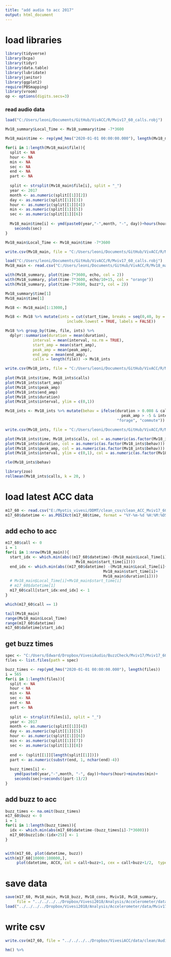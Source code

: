 ```yaml
---
title: "add audio to acc 2017"
output: html_document
---
```


# load libraries
```r
library(tidyverse)
library(bcpa)
library(tidyr)
library(data.table)
library(lubridate)
library(janitor)
library(ggplot2)
require(PBSmapping)
library(vroom)
op <- options(digits.secs=3)
```

### read audio data
```r
load("C:/Users/leoni/Documents/GitHub/VivACC/R/Mviv17_60_calls.robj")

Mv18_summary$Local_Time <- Mv18_summary$time -7*3600

Mv18_main$time <- rep(ymd_hms("2020-01-01 00:00:00.000"), length(Mv18_main$file))

for(i in 1:length(Mv18_main$file)){
  split <- NA
  hour <- NA 
  min <- NA
  sec <- NA
  end <- NA
  part <- NA
  
  split <- strsplit(Mv18_main$file[i], split = "_")
  year <- 2017
  month <- as.numeric(split[[1]][2])
  day <- as.numeric(split[[1]][3])
  hour <- as.numeric(split[[1]][4])
  min <- as.numeric(split[[1]][5])
  sec <- as.numeric(split[[1]][6])
  
  Mv18_main$time[i] <- ymd(paste0(year,"-",month, "-", day))+hours(hour)+minutes(min)+
    seconds(sec)
}

Mv18_main$Local_Time <- Mv18_main$time -7*3600

write.csv(Mv18_main, file = "C:/Users/leoni/Documents/GitHub/VivACC/R/Mv18_main")

load("C:/Users/leoni/Documents/GitHub/VivACC/R/Mviv17_60_calls.robj")
Mv18_main <- read.csv("C:/Users/leoni/Documents/GitHub/VivACC/R/Mv18_main")

with(Mv18_summary, plot(time-7*3600, echo, col = 2))
with(Mv18_summary, plot(time-7*3600, echo/10+15, col = "orange"))
with(Mv18_summary, plot(time-7*3600, buzz*3, col = 2))

Mv18_summary$time[1]
Mv18_main$time[1]
```


```r
Mv18 <- Mv18_main[1:13000,]

Mv18 <- Mv18 %>% mutate(ints = cut(start_time, breaks = seq(0,40, by = 0.5), 
                           include.lowest = TRUE, labels = FALSE)) 

Mv18 %>% group_by(time, file, ints) %>% 
  dplyr::summarise(duration = mean(duration),
            interval = mean(interval, na.rm = TRUE),
            start_amp = mean(start_amp),
            peak_amp = mean(peak_amp),
            end_amp = mean(end_amp),
            calls = length(file)) -> Mv18_ints

write.csv(Mv18_ints, file = "C:/Users/leoni/Documents/GitHub/VivACC/R/Mv18_ints")
  
plot(Mv18_ints$time, Mv18_ints$calls)
plot(Mv18_ints$start_amp)
plot(Mv18_ints$peak_amp)
plot(Mv18_ints$end_amp)
plot(Mv18_ints$duration)
plot(Mv18_ints$interval, ylim = c(0,1))

Mv18_ints <- Mv18_ints %>% mutate(behav = ifelse(duration > 0.008 & calls < 6 & 
                                                   peak_amp > -5 & interval > 0.1, 
                                                 "forage", "commute"))

write.csv(Mv18_ints, file = "C:/Users/leoni/Documents/GitHub/VivACC/R/Mv18_ints")

plot(Mv18_ints$time, Mv18_ints$calls, col = as.numeric(as.factor(Mv18_ints$behav)))
plot(Mv18_ints$duration, col = as.numeric(as.factor(Mv18_ints$behav)))
plot(Mv18_ints$peak_amp, col = as.numeric(as.factor(Mv18_ints$behav)))
plot(Mv18_ints$interval, ylim = c(0,1), col = as.numeric(as.factor(Mv18_ints$behav)))

rle(Mv18_ints$behav)

library(zoo)
rollmean(Mv18_ints$calls, k = 20, )
```


# load latest ACC data
```r
m17_60 <- read.csv("E:/Myotis_vivesi/DDMT/clean_csv/clean_ACC_Mviv17_60.csv")
m17_60$datetime <- as.POSIXct(m17_60$time, format = "%Y-%m-%d %H:%M:%OS", tz = "UTC")

```

## add echo to acc
```r
m17_60$call <- 0
i = 1
for(i in 1:nrow(Mv18_main)){
  start_idx <- which.min(abs((m17_60$datetime)-(Mv18_main$Local_Time[i]+
                               Mv18_main$start_time[i])))
  end_idx <- which.min(abs((m17_60$datetime) -(Mv18_main$Local_Time[i]+
                                           Mv18_main$start_time[i]+
                                           Mv18_main$duration[i])))
  # Mv18_main$Local_Time[i]+Mv18_main$start_time[i]
  # m17_60$datetime[1]
  m17_60$call[start_idx:end_idx] <- 1
}

which(m17_60$call == 1)

tail(Mv18_main)
range(Mv18_main$Local_Time)
range(m17_60$datetime)
m17_60$datetime[start_idx]
```

## get buzz times
```r
spec <- "C:/Users/Edward/Dropbox/VivesiAudio/BuzzCheck/Mviv17/Mviv17_60/buzz/"
files <- list.files(path = spec)

buzz_times <- rep(ymd_hms("2020-01-01 00:00:00.000"), length(files))
i = 565          
for(i in 1:length(files)){
  split <- NA
  hour < NA 
  min <- NA
  sec <- NA
  end <- NA
  part <- NA
  
  split <- strsplit(files[i], split = "_")
  year <- 2017
  month <- as.numeric(split[[1]][4])
  day <- as.numeric(split[[1]][5])
  hour <- as.numeric(split[[1]][6])
  min <- as.numeric(split[[1]][7])
  sec <- as.numeric(split[[1]][8])
  
  end <- (split[[1]][length(split[[1]])])
  part <- as.numeric(substr(end, 1, nchar(end)-4))
  
  buzz_times[i] <- 
    ymd(paste0(year,"-",month, "-", day))+hours(hour)+minutes(min)+
    seconds(sec)+seconds((part-1)/2)
}
```

## add buzz to acc
```r
buzz_times <- na.omit(buzz_times)
m17_60$buzz <- 0
i = 1
for(i in 1:length(buzz_times)){
  idx <- which.min(abs(m17_60$datetime-(buzz_times[i]-7*3600)))
  m17_60$buzz[idx:(idx+25)] <- 1
}


with(m17_60, plot(datetime, buzz))
with(m17_60[10000:100000,], 
     plot(datetime, ACCX, col = call+buzz+1, cex = call+buzz+1/2,  type = "o", pch = 16))

```

# save data
```r
save(m17_60, Mv18_main, Mv18_buzz, Mv18_cons, Mviv18, Mv18_summary, 
     file = "../../../../Dropbox/Vivesi2018/Analysis/Accelerometer/data/Mviv17_60_complete.robj")
load("../../../../Dropbox/Vivesi2018/Analysis/Accelerometer/data/Mviv17_60_complete.robj")

```

# write csv
```r
write.csv(m17_60, file = "../../../../Dropbox/VivesiACC/data/clean/Audio/Mviv17_60_ACC_Call.csv")
```

```r
hm() %>% 
```

